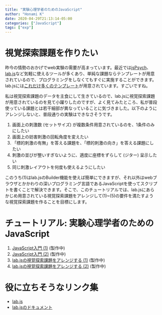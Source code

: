 ```yaml
---
title: "実験心理学者のためのJavaScript"
author: "Honami K"
date: 2020-04-29T21:13:14-05:00
categories: ["JavaScript"]
tags: ["exp"]
---
```


# 視覚探索課題を作りたい

昨今の情勢のおかげでweb実験の需要が高まっています。最近では[jsPsych](https://www.jspsych.org/)、[lab.js](https://lab.js.org/)など気軽に使えるツールが多くあり、単純な課題ならテンプレートが用意されているので、プログラミングをしなくてもすぐに実施することができます。lab.jsには[これだけ多くのテンプレート](https://github.com/FelixHenninger/lab.js/tree/master/tasks)が用意されています。すごいですね。

私は視覚探索課題のデータを主食にして生きているので、lab.jsに視覚探索課題が用意されているのを見て小躍りしたのですが、よく見てみたところ、私が普段使っている課題とは若干細部が異なっていることに気づきました。以下のようにアレンジしないと、普段通りの実験はできなさそうです。

(1) 画面上の刺激数 (セットサイズ) が複数条件用意されているのを、1条件のみにしたい
(2) 画面上の妨害刺激の回転角度を変えたい
(3) 「標的刺激の有無」を答える課題を、「標的刺激の向き」を答える課題にしたい
(4) 刺激の並びが整いすぎないように、適度に座標をずらして (ジター) 呈示したい
(5) 同じ刺激レイアウトを何度も使えるようにしたい

このうち(1)はlab.jsのBuilder機能を使えば簡単にできますが、それ以外はwebブラウザとかかわりの深いプログラミング言語であるJavaScriptを使ってスクリプトを書くことで解決できます。そこで、このチュートリアルでは、lab.jsにあらかじめ用意されている視覚探索課題をアレンジして(1)~(5)の要件を満たすような視覚探索課題を作ることを目標にします。


# チュートリアル: 実験心理学者のためのJavaScript
1. [JavaScript入門 (1)](https://www.notion.so/JavaScript-265e1c9350ad44cabcb6d62ba7cd5af2) (製作中)
2. [JavaScript入門 (2)](https://www.notion.so/JavaScript-2-38459ca3d20f4de394eadc9dc211fa16) (製作中)
3. [lab.jsの視覚探索課題をアレンジする (1)](https://www.notion.so/lab-js-1-919003c5d7e44dbdabddb6bcee74c111) (製作中)
4. [lab.jsの視覚探索課題をアレンジする (2)](https://www.notion.so/lab-js-1-c395eeb6f53744f8b51dbf50fd133f50) (製作中)


# 役に立ちそうなリンク集

- [lab.js](https://lab.js.org/)
- [lab.jsのドキュメント](https://labjs.readthedocs.io/en/latest/)

